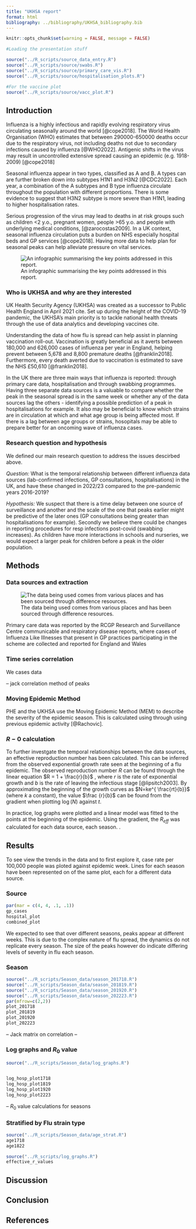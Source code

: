 ```yaml
---
title: "UKHSA report"
format: html
bibliography: ../bibliography/UKHSA_bibliography.bib
---
```


```r
knitr::opts_chunk$set(warning = FALSE, message = FALSE) 
```

```r
#Loading the presentation stuff

source("../R_scripts/source_data_entry.R")
source("../R_scripts/source/swabs.R")
source("../R_scripts/source/primary_care_vis.R")
source("../R_scripts/source/hospitalisation_plots.R")

#For the vaccine plot
source("../R_scripts/source/vacc_plot.R")
```

## Introduction

Influenza is a highly infectious and rapidly evolving respiratory virus circulating seasonally around the world [@cope2018]. The World Health Organisation (WHO) estimates that between 290000-650000 deaths occur due to the respiratory virus, not including deaths not due to secondary infections caused by influenza [@WHO2022]. Antigenic shifts in the virus may result in uncontrolled extensive spread causing an epidemic (e.g. 1918-2009) [@cope2018]

Seasonal influenza appear in two types, classified as A and B. A types can are further broken down into subtypes H1N1 and H3N2 [@CDC2022]. Each year, a combination of the A subtypes and B type influenza circulate throughout the population with different proportions. There is some evidence to suggest that H3N2 subtype is more severe than H1N1, leading to higher hospitalisation rates.

Serious progression of the virus may lead to deaths in at risk groups such as children \<2 y.o., pregnant women, people \>65 y.o. and people with underlying medical conditions, [@zarocostas2009]. In a UK context, seasonal influenza circulation puts a burden on NHS especially hospital beds and GP services [@cope2018]. Having more data to help plan for seasonal peaks can help alleviate pressure on vital services.

![An infographic summarising the key points addressed in this report.](images/fig-intro.png)

### Who is UKHSA and why are they interested

UK Health Security Agency (UKHSA) was created as a successor to Public Health England in April 2021 cite. Set up during the height of the COVID-19 pandemic, the UKHSA's main priority is to tackle national health threats through the use of data analytics and developing vaccines cite.

Understanding the data of how flu is spread can help assist in planning vaccination roll-out. Vaccination is greatly beneficial as it averts between 180,000 and 626,000 cases of influenza per year in England, helping prevent between 5,678 and 8,800 premature deaths [@franklin2018]. Furthermore, every death averted due to vaccination is estimated to save the NHS £50,610 [@franklin2018].

In the UK there are three main ways that influenza is reported: through primary care data, hospitalisation and through swabbing programmes. Having three separate data sources is a valuable to compare whether the peak in the seasonal spread is in the same week or whether any of the data sources lag the others - identifying a possible prediction of a peak in hospitalisations for example. It also may be beneficial to know which strains are in circulation at which and what age group is being affected most. If there is a lag between age groups or strains, hosopitals may be able to prepare better for an oncoming wave of influenza cases.

### Research question and hypothesis

We defined our main research question to address the issues descirbed above.

*Question:* What is the temporal relationship between different influenza data sources (lab-confirmed infections, GP consultations, hospitalisations) in the UK, and have these changed in 2022/23 compared to the pre-pandemic years 2016-2019?

*Hypothesis:* We suspect that there is a time delay between one source of surveillance and another and the scale of the one that peaks earlier might be predictive of the later ones (GP consultations being greater than hospitalisations for example). Secondly we believe there could be changes in reporting procedures for resp infections post-covid (swabbing increases). As children have more interactions in schools and nurseries, we would expect a larger peak for children before a peak in the older population.

## Methods

### Data sources and extraction

![The data being used comes from various places and has been sourced through difference resources.](images/fig-data-source.png)

Primary care data was reported by the RCGP Research and Surveillance Centre communicable and respiratory disease reports, where cases of Influenza Like Illnesses that present in GP practices participating in the scheme are collected and reported for England and Wales

### Time series correlation

We cases data 

-- jack correlation method of peaks


### Moving Epidemic Method

PHE and the UKHSA use the Moving Epidemic Method (MEM) to describe the severity of the epidemic season. This is calculated using through using previous epidemic activity [@Rachovic].

### $R-0$ calculation

To further investgate the temporal relationships between the data sources, an effective reproduction number has been calculated. This can be inferred from the observed exponential growth rate seen at the beginning of a flu epidemic. The observed reproduction number $R$ can be found through the linear equation $R = 1 + \frac{r}{b}$ , where $r$ is the rate of exponential growth and $b$ is the rate of leaving the infectious stage [@lipsitch2003]. By approximating the beginning of the growth curves as $N=ke^{ \frac{rt}{b}}$ (where $k$ a constant),  the value $\frac {r}{b}$ can be found from the gradient when plotting $\log (N)$ against $t$. 

In practice, log graphs were plotted and a linear model was fitted to the points at the beginning of the epidemic. Using the gradient, the $R_{eff}$ was calculated for each data source, each season.   .



## Results

To see view the trends in the data and to first explore it, case rate per 100,000 people was ploted against epidemic week. Lines for each season have been represented on of the same plot, each for a different data source. 

### Source

```r
par(mar = c(4, 4, .1, .1))
gp_cases
hospital_plot
combined_plot
```

We expected to see that over different seasons, peaks appear at different weeks. This is due to the complex nature of flu spread, the dynamics do not replicate every season. The size of the peaks however do indicate differing levels of severity in flu each season. 

### Season

```r
source("../R_scripts/Season_data/season_201718.R")
source("../R_scripts/Season_data/season_201819.R")
source("../R_scripts/Season_data/season_201920.R")
source("../R_scripts/Season_data/season_202223.R")
par(mfrow=c(2,2))
plot_201718
plot_201819
plot_201920
plot_202223
```

-- Jack matrix on correlation --

### Log graphs and $R_0$ value

```r
source("../R_scripts/Season_data/log_graphs.R")


log_hosp_plot1718
log_hosp_plot1819
log_hosp_plot1920
log_hosp_plot2223
```

--  $R_0$ value calculations for seasons

### Stratified by Flu strain type


```r

source("../R_scripts/Season_data/age_strat.R")
age1718
age1822
```
``` r
source("../R_scripts/log_graphs.R")
effective_r_values
```


## Discussion

## Conclusion

## References
